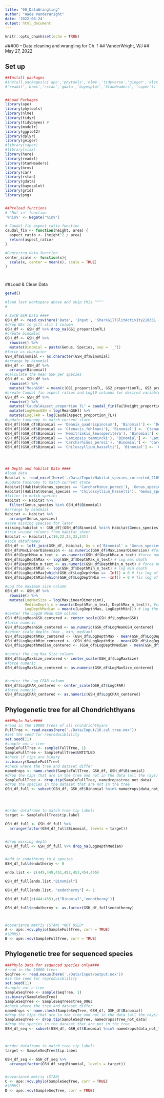 ```yaml
---
title: "00_DataWrangling"
author: "Wade VanderWright"
date: '2022-03-24'
output: html_document
---
```


```r
knitr::opts_chunk$set(echo = TRUE)
```

###00 -- Data cleaning and wrangling for Ch. 1
## VanderWright, WJ
## May 27, 2022

## Set up
```r
##Install packages
#install.packages(c('ape','phytools','nlme','tidyverse','gieger','xlsx','here',
#'readxl','brms','rstan','gdata','bayesplot','StanHeaders', 'caper'))


##Load Packages
library(ape)
library(phytools)
library(nlme)
library(tidyr)
library(tidybayes) #
library(modelr)
library(ggplot2)
library(dplyr)
library(geiger)
#library(caper)
#library(xlsx)
library(here)
library(readxl)
library(StanHeaders)
library(brms)
library(car)
library(rstan)
library(gdata)
library(bayesplot)
library(grid)
library(png)


##Preload functions
# 'Not in' function
'%nin%' <- Negate('%in%')

# Caudal fin aspect ratio function
caudal_fin <- function(height, area) {
  aspect_ratio <- (height^2 / area)
  return(aspect_ratio)
}

#Centering data function
center_scale <- function(x){
  scale(x, center = mean(x), scale = TRUE)
}




```

##Load & Clean Data 
```r
getwd()

#load last workspace above and skip this ^^^^
#

# SotW GSH Data ####
GSH_df <- read.csv(here('Data', 'Input', 'SharkGillSlitActivity210331 - Sheet1.csv'), header = T)
#drop NAs in gill slit 1 column
GSH_df <- GSH_df %>% drop_na(GS1_proportionTL)
#create binomial
GSH_df <- GSH_df %>% 
  rowwise() %>% 
  mutate(Binomial = paste(Genus, Species, sep = '_'))
#force as character
GSH_df$Binomial <- as.character(GSH_df$Binomial)
#arrange by binomial
GSH_df <- GSH_df %>% 
  arrange(Binomial)
#Calculate the mean GSH per species
GSH_df <- GSH_df %>% 
  rowwise() %>% 
  mutate("MeanGSH" = mean(c(GS1_proportionTL, GS2_proportionTL, GS3_proportionTL, GS4_proportionTL, GS5_proportionTL, GS6_proportionTL, GS7_proportionTL), na.rm = TRUE))
#create Caudal fin aspect ratios and Log10 columns for desired variables 
GSH_df <- GSH_df %>%
  rowwise() %>% 
  mutate("CaudalAspect_proportion_TL" = caudal_fin(TailHeight_proportionTL, TailArea_proportionTL)) %>% 
  mutate(LogMeanGSH = log(MeanGSH)) %>% 
  mutate(LogCFAR = log(CaudalAspect_proportion_TL))
#update taxonomy to match current state
GSH_df[(GSH_df$Binomial == 'Deania_quadrispinosum'), 'Binomial'] <- 'Deania_quadrispinosa'
GSH_df[(GSH_df$Binomial == 'Ctenacis_fehlmani'), 'Binomial'] <- 'Ctenacis_fehlmanni' 
GSH_df[(GSH_df$Binomial == 'Hemitriakis_leucoperitera'), 'Binomial'] <- 'Hemitriakis_leucoperiptera'
GSH_df[(GSH_df$Binomial == 'Lamiopsis_temmincki'), 'Binomial'] <- 'Lamiopsis_temminckii'
GSH_df[(GSH_df$Binomial == 'Carcharhinus_perezi'), 'Binomial'] <- 'Carcharhinus_perezii'
GSH_df[(GSH_df$Binomial == 'Chiloscyllium_hasselti'), 'Binomial'] <- 'Chiloscyllium_hasseltii'




## Depth and habitat Data ####
#load data
Habitat <- read_excel(here('./Data/Input/Habitat_species_corrected_210512.xlsx'), sheet = "Current")
#update taxonomy to match current state
Habitat[(Habitat$Genus_species == 'Carcharhinus_perezi'), 'Genus_species'] <- 'Carcharhinus_perezii'
Habitat[(Habitat$Genus_species == 'Chiloscyllium_hasselti'), 'Genus_species'] <- 'Chiloscyllium_hasseltii'
#filter to match species
Habitat <- Habitat %>% 
  filter(Genus_species %in% GSH_df$Binomial)
#arrange by binomial
Habitat <- Habitat %>% 
  arrange(Genus_species)
#save missing species for later
missing.habitat <- GSH_df[(GSH_df$Binomial %nin% Habitat$Genus_species),]
#trim unused columns from habitat sheet
Habitat <- Habitat[,c(10,22,23,33,34)]
#join dataframes
GSH_df <- left_join(GSH_df, Habitat, by = c('Binomial' = 'Genus_species'))
GSH_df$MaxLinearDimension <- as.numeric(GSH_df$MaxLinearDimension) #force numerics
GSH_df$DepthMax_m_text <- as.numeric(GSH_df$DepthMax_m_text) #force numerics
GSH_df$LogDepthMax <- log(GSH_df$DepthMax_m_text) # log max depth
GSH_df$DepthMin_m_text <- as.numeric(GSH_df$DepthMin_m_text) # force numerics
GSH_df$LogDepthMin <- log(GSH_df$DepthMin_m_text) # log min depth
GSH_df$LogDepthMax[which(GSH_df$LogDepthMax == -Inf)] = 0 # fix log of zero errors by assigning 0
GSH_df$LogDepthMin[which(GSH_df$LogDepthMin == -Inf)] = 0 # fix log of zero errors by assigning 0

#Log the maximum size column
GSH_df <- GSH_df %>% 
  rowwise() %>% 
  mutate(LogMaxSize = log(MaxLinearDimension),
         MedianDepth_m = mean(c(DepthMin_m_text, DepthMax_m_text)), #create median depth (mean of two points)
         LogDepthMedian = mean(c(LogDepthMax, LogDepthMin))) # Log the new median depth
#center the Log10 Mean GSH column
GSH_df$LogMeanGSH_centered <- center_scale(GSH_df$LogMeanGSH)
#force numeric
GSH_df$LogMeanGSH_centered <- as.numeric(GSH_df$LogMeanGSH_centered)
#center scale depths (max , min, median)
GSH_df$LogDepthMax_centered <- (GSH_df$LogDepthMax - mean(GSH_df$LogDepthMax, na.rm = TRUE)) / sd(GSH_df$Log10DepthMax, na.rm = TRUE)
GSH_df$LogDepthMin_centered <- (GSH_df$LogDepthMin - mean(GSH_df$LogDepthMin, na.rm = TRUE)) / sd(GSH_df$Log10DepthMin, na.rm = TRUE)
GSH_df$LogDepthMedian_centered <- (GSH_df$LogDepthMedian - mean(GSH_df$LogDepthMedian, na.rm = TRUE)) / sd(GSH_df$LogDepthMedian, na.rm = TRUE)

#center the Log Max Size column
GSH_df$LogMaxSize_centered <- center_scale(GSH_df$LogMaxSize)
#force numeric
GSH_df$LogMaxSize_centered <- as.numeric(GSH_df$LogMaxSize_centered)


#center the Log CFAR column
GSH_df$LogCFAR_centered <- center_scale(GSH_df$LogCFAR)
#force numeric
GSH_df$LogCFAR_centered <- as.numeric(GSH_df$LogCFAR_centered)

```


## Phylogenetic tree for all Chondrichthyans
```r
###Phylo Data####
#read in the 10000 trees of all chondrichthyans
FullTree <- read.nexus(here('./Data/Input/10.cal.tree.nex'))
#set the seed for reproduciblility
set.seed(11)
#sample out a tree
SampleFullTree <- sample(FullTree, 1)
SampleFullTree <- SampleFullTree$UNTITLED
#check if tips are binary
is.binary(SampleFullTree)
#check where the tree and dataset differ
namedrops <- name.check(SampleFullTree, GSH_df, GSH_df$Binomial)
#drop the tips that are in the tree and not in the data (all the rays)
SampleFullTree <- drop.tip(SampleFullTree, namedrops$tree_not_data)
#drop the species in the dataset that are not in the tree
GSH_df_full <- subset(GSH_df, GSH_df$Binomial %nin% namedrops$data_not_tree) 




#order dataframe to match tree tip labels
target <- SampleFullTree$tip.label

GSH_df_full <- GSH_df_full %>% 
  arrange(factor(GSH_df_full$Binomial, levels = target))


#drop missing depth
GSH_df_full <- GSH_df_full %>% drop_na(LogDepthMedian)


#add in endothermy to 8 species 
GSH_df_full$endothermy <- 0

endo.list <- c(445,449,451,452,453,454,455)

GSH_df_full[endo.list,"Binomial"]

GSH_df_full[endo.list, "endothermy"] <- 1

GSH_df_full[c(444:455),c("Binomial",'endothermy')]

GSH_df_full$endothermy <- as.factor(GSH_df_full$endothermy)



#covariance matrix (STAN) *NOT USED*
A <- ape::vcv.phylo(SampleFullTree, corr = TRUE)
#(BRMS)
B <- ape::vcv(SampleFullTree, corr = TRUE)


```

## Phylogenetic tree for sequenced species
```r
###Phylo Data for sequnced species only####
#read in the 10000 trees
SeqTree <- read.nexus(here('./Data/Input/output.nex'))
#se the seed for reproduciblility
set.seed(11)
#sample out a tree
SampleSeqTree <- sample(SeqTree, 1)
is.binary(SampleSeqTree)
SampleSeqTree <- SampleSeqTree$tree_0063
#check where the tree and dataset differ
namedrops <- name.check(SampleSeqTree, GSH_df, GSH_df$Binomial)
#drop the tips that are in the tree and not in the data (all the rays)
SampleSeqTree <- drop.tip(SampleSeqTree, namedrops$tree_not_data)
#drop the species in the dataset that are not in the tree
GSH_df_seq <- subset(GSH_df, GSH_df$Binomial %nin% namedrops$data_not_tree) 



#order dataframe to match tree tip labels
target <- SampleSeqTree$tip.label

GSH_df_seq <- GSH_df_seq %>% 
  arrange(factor(GSH_df_seq$Binomial, levels = target))


#covariance matrix (STAN)
C <- ape::vcv.phylo(SampleSeqTree, corr = TRUE)
#(BRMS)
D <- ape::vcv(SampleSeqTree, corr = TRUE)


```

